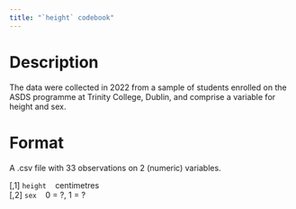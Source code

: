 ```yaml
---
title: "`height` codebook"
---
```


# Description

The data were collected in 2022 from a sample of students enrolled on the ASDS programme at Trinity College, Dublin, and comprise a variable for height and sex.

# Format

A .csv file with 33 observations on 2 (numeric) variables.

| [,1] `height` &nbsp;&nbsp; centimetres
| [,2] `sex` &nbsp;&nbsp; 0 = ?, 1 = ?